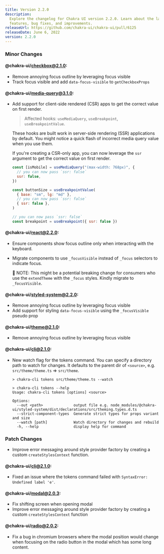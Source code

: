 ```yaml
---
title: Version 2.2.0
description:
  Explore the changelog for Chakra UI version 2.2.0. Learn about the latest
  features, bug fixes, and improvements.
releaseUrl: https://github.com/chakra-ui/chakra-ui/pull/6125
releaseDate: June 6, 2022
version: 2.2.0
---
```


### Minor Changes

#### @chakra-ui/checkbox@2.1.0:

- Remove annoying focus outline by leveraging focus visible
- Track focus visible and add `data-focus-visible` to `getCheckboxProps`

#### @chakra-ui/media-query@3.1.0:

- Add support for client-side rendered (CSR) apps to get the correct value on
  first render.

  > Affected hooks: `useMediaQuery`, `useBreakpoint`, `useBreakpointValue`.

  These hooks are built work in server-side rendering (SSR) applications by
  default. You might notice a quick flash of incorrect media query value when
  you use them.

  If you're creating a CSR-only app, you can now leverage the `ssr` argument to
  get the correct value on first render.

  ```jsx live=false
  const [isMobile] = useMediaQuery("(max-width: 768px)", {
    // you can now pass `ssr: false`
    ssr: false,
  })

  const buttonSize = useBreakpointValue(
    { base: "sm", lg: "md" },
    // you can now pass `ssr: false`
    { ssr: false },
  )

  // you can now pass `ssr: false`
  const breakpoint = useBreakpoint({ ssr: false })
  ```

#### @chakra-ui/react@2.2.0:

- Ensure components show focus outline only when interacting with the keyboard.

- Migrate components to use `_focusVisible` instead of `_focus` selectors to
  indicate focus.

  🚨 NOTE: This might be a potential breaking change for consumers who use the
  `extendTheme` with the `_focus` styles. Kindly migrate to `_focusVisible`.

#### @chakra-ui/styled-system@2.2.0:

- Remove annoying focus outline by leveraging focus visible
- Add support for styling `data-focus-visible` using the `_focusVisible` pseudo
  prop

#### @chakra-ui/theme@2.1.0:

- Remove annoying focus outline by leveraging focus visible

#### @chakra-ui/cli@2.1.0:

- New watch flag for the tokens command. You can specify a directory path to
  watch for changes. It defaults to the parent dir of `<source>`, e.g.
  `src/theme/theme.ts` => `src/theme`.

  ```shell
  > chakra-cli tokens src/theme/theme.ts --watch

  > chakra-cli tokens --help
  Usage: chakra-cli tokens [options] <source>

  Options:
    --out <path>              output file e.g. node_modules/@chakra-ui/styled-system/dist/declarations/src/theming.types.d.ts
    --strict-component-types  Generate strict types for props variant and size
    --watch [path]            Watch directory for changes and rebuild
    -h, --help                display help for command

  ```

### Patch Changes

- Improve error messaging around style provider factory by creating a custom
  `createStylesContext` function.

#### @chakra-ui/cli@2.1.0:

- Fixed an issue where the tokens command failed with
  `SyntaxError: Undefined label 'e'`.

#### @chakra-ui/modal@2.0.3:

- Fix shifting screen when opening modal
- Improve error messaging around style provider factory by creating a custom
  `createStylesContext` function

#### @chakra-ui/radio@2.0.2:

- Fix a bug in chromium browsers where the modal position would change when
  focusing on the radio button in the modal which has some long content.
